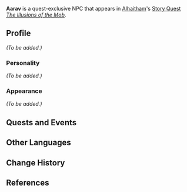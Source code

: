 {{Meta
<!-- Remove this template after adding the missing info -->
|missing_NPC_profile  = yes
<!--
|missing_NPC_idle     = yes
|missing_NPC_dialogue = yes
-->
}}
{{Character Infobox
|type             = Quest NPC
|image            = NPC Aarav.png
|realname         = <!-- Optional, if different from in-game name -->
|deceased         = <!-- Past (for deceased prior to events of the game) or free response -->
|region           = Sumeru
|location         = <!-- Where the character appears, if different from Region -->
|affiliation      = Sumeru Akademiya
|title            = Matra

|ancestry         = <!-- Clan/family -->
|father           = 
|mother           = 
|spouse           = 
|sibling          = 
|child            = 
|relative         = 

|voiceEN          = [[imdb:nm10853574|Joshua Waters]]<ref name="Joshua Waters">Twitter: [https://twitter.com/TunnelVa/status/1617184949462769669 EN VA Self Announcement]</ref>
|voiceCN          = 
|voiceJP          = {{w|ja:渡辺紘|Watanabe Hiroshi ({{ja|渡辺紘}})}}<ref>Twitter: [https://twitter.com/HiRo2dAyo03/status/1615639832285548545 JP VA Self Announcement]</ref>
|dialoguereward   = 
}}
'''Aarav''' is a quest-exclusive NPC that appears in [[Alhaitham]]'s [[Story Quest]] ''[[The Illusions of the Mob]]''.
<!--
==Location==
{{subst:#tag:gallery|
NPC Location {{subst:PAGENAME}}.png{{subst:!}}{{subst:PAGENAME}}'s location
NPC Location {{subst:PAGENAME}} Context.png{{subst:!}}Additional context
}}
-->
==Profile==
<!--Detailed story/lore information goes here.-->
''(To be added.)''

===Personality===
''(To be added.)''

===Appearance===
<!--Keep appearance section short and concise. Limit to 2 paragraphs with 3-4 sentences each.-->
''(To be added.)''

==Quests and Events==
{{Quests and Events}}
<!--
==Idle Quotes==
{{Dialogue start}}
: {{DIcon|Idle}} {{Tx}}
:: {{A|VO {{subst:PAGENAME}} 01.ogg}} "{{Tx}}"
{{Dialogue end}}

==Dialogue==
{{Dialogue start}}
:'''{{subst:PAGENAME}}:''' 
:{{DIcon}}
{{Dialogue end}}
<!--
==Event Dialogue==
===Event Name===
{{Dialogue start}}
:'''{{subst:PAGENAME}}:'''
{{Dialogue end}}

==Trivia==
* 
-->
==Other Languages==
{{Other Languages
|default_hidden = 1
|en      = Aarav
|zhs     = 阿拉夫
|zhs_rm  = Ālāfū
|zht     = 阿拉夫
|zht_rm  = Ālāfū
|ja      = アーラヴ
|ja_rm   = Aaravu
|ko      = 아라브
|es      = Aarav
|fr      = Aarav
|ru      = Аарав
|th      = Aarav
|vi      = Aarav
|de      = Aarav
|id      = Aarav
|pt      = Aarav
|tr      = Aarav
|it      = Aarav
}}

==Change History==
{{Change History|3.4}}

==References==
{{Reflist}}